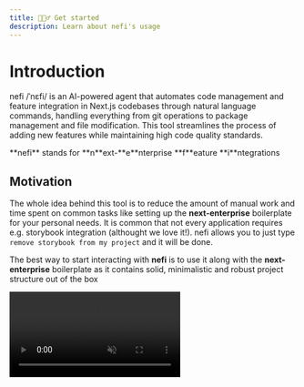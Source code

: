 ```yaml
---
title: 🕵🏻‍♂️ Get started
description: Learn about nefi's usage
---
```




# Introduction

nefi /ˈnɛfi/ is an AI-powered agent that automates code management and feature integration in Next.js codebases through natural language commands, handling everything from git operations to package management and file modification. This tool streamlines the process of adding new features while maintaining high code quality standards.


<Accordions>
  <Accordion title="Why is it called nefi?">
    **nefi** stands for **n**ext-**e**nterprise **f**eature **i**ntegrations
  </Accordion>
</Accordions>

## Motivation

The whole idea behind this tool is to reduce the amount of manual work and time spent on common tasks like setting up the **next-enterprise** boilerplate for your personal needs. It is common that not every application requires e.g. storybook integration (althought we love it!). nefi allows you to just type `remove storybook from my project` and it will be done.

The best way to start interacting with **nefi** is to use it along with the **next-enterprise** boilerplate as it contains
solid, minimalistic and robust project structure out of the box

<Video src="/nefi-showcase.mp4" aspectRatio="auto" className="max-w-[500px]" autoPlay loop muted controls={false} />

### Tutorial

Follow the instructions and paste following commands in your terminal:

<Steps>
 <Step>
   #### Clone the boilerplate

```sh
git clone https://github.com/blazity/next-enterprise.git && cd next-enterprise
```

 </Step>
 <Step>
  #### Run agent

<Tabs items={["npx", "yarn", "pnpm dlx", "bunx"]}>
  ```ts tab 
  npx nefi
   ```

```ts tab yarn
yarn nefi
```

```ts tab pnpm dlx
pnpm dlx nefi
```

```ts tab bunx
bunx nefi
```

</Tabs>

 </Step>
</Steps>

and thats it!

## API Keys

**nefi** relies heavily on the Anthropic's API.

Every time the agent is launched it will search for the key in the following places

1. `ANTHROPIC_API_KEY` in your shell environment variables
2. `ANTHROPIC_API_KEY` in your `.env` file in a directory where you've launched `nefi`
3. `ANTHROPIC_API_KEY` in your `.env.local` file in a directory where you've launched `nefi`

If the key is not found, the agent will prompt you to enter it and will create a `.env.local` file _(or append the key to the existing one)_ in the directory where you've launched `nefi`.

### How to obtain the API key

<Steps>
 <Step>
   #### Set up an Anthropic account

Please visit [console.anthropic.com](https://console.anthropic.com) and set up an account.

 </Step>
 <Step>
 #### Navigate to the API keys section
    Navigate to the section where API keys are being managed by either
    - clicking on your profile icon and selecting "API Keys"
    - or navigating to the "Settings" tab and selecting "API Keys"
 </Step>
 <Step>
   #### Create a new API key
   Click on the "Create API key" button and give it a name.
 </Step>
 <Step>
   #### Copy the API key
   Copy the API key and paste it into running `nefi`, your shell environment variables or `.env` file.
 </Step>
</Steps>